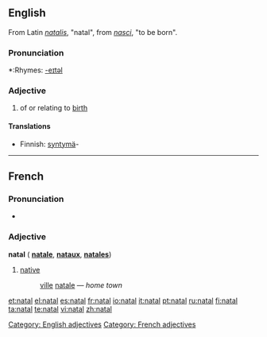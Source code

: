 {{see|Natal|nätäl}}
==English==
From Latin ''[[natalis]]'', "natal", from ''[[nasci]]'', "to be born".

===Pronunciation===
*:Rhymes: [[Rhymes:English:-eɪtəl|-eɪtəl]]

===Adjective===
# of or relating to [[birth]]

====Translations====
{{trans-top|of or relating to birth}}
*Finnish: [[syntymä]]-
{{trans-mid}}
{{trans-bottom}}

[[Category: English adjectives]]

----

==French==
===Pronunciation===
* {{IPA | /na.tal/}}

===Adjective===
'''natal''' {{m}} ({{f}} '''[[natale]]''', {{m}} {{p}} '''[[nataux]]''', {{f}} {{p}} '''[[natales]]''')

# [[native#English | native]]
#: [[ville#French | ville]] [[natale]]&nbsp;— ''home town''

[[Category: French adjectives]]

[[et:natal]]
[[el:natal]]
[[es:natal]]
[[fr:natal]]
[[io:natal]]
[[it:natal]]
[[pt:natal]]
[[ru:natal]]
[[fi:natal]]
[[ta:natal]]
[[te:natal]]
[[vi:natal]]
[[zh:natal]]